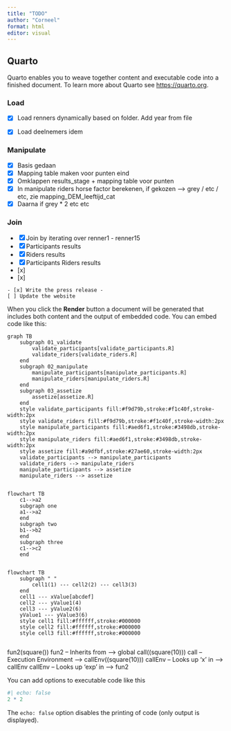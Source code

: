 ```yaml
---
title: "TODO"
author: "Corneel"
format: html
editor: visual
---
```


## Quarto

Quarto enables you to weave together content and executable code into a finished document. To learn more about Quarto see <https://quarto.org>.

### Load

-   [x] Load renners dynamically based on folder. Add year from file

-   [x] Load deelnemers idem

### Manipulate

-   [x] Basis gedaan
-   [x] Mapping table maken voor punten eind
-   [x] Omklappen results_stage + mapping table voor punten
-   [x] In manipulate riders horse factor berekenen, if gekozen --\> grey / etc / etc, zie mapping_DEM_leeftijd_cat
-   [x] Daarna if grey \* 2 etc etc

### Join

-   [x] Join by iterating over renner1 - renner15
-   [x] Participants results
-   [x] Riders results
-   [x] Participants Riders results
-   [x] 
-   [x] 

```         
- [x] Write the press release - 
[ ] Update the website
```

When you click the **Render** button a document will be generated that includes both content and the output of embedded code. You can embed code like this:

```mermaid
graph TB
    subgraph 01_validate
        validate_participants[validate_participants.R]
        validate_riders[validate_riders.R]
    end
    subgraph 02_manipulate
        manipulate_participants[manipulate_participants.R]
        manipulate_riders[manipulate_riders.R]
    end
    subgraph 03_assetize
        assetize[assetize.R]
    end
    style validate_participants fill:#f9d79b,stroke:#f1c40f,stroke-width:2px
    style validate_riders fill:#f9d79b,stroke:#f1c40f,stroke-width:2px
    style manipulate_participants fill:#aed6f1,stroke:#3498db,stroke-width:2px
    style manipulate_riders fill:#aed6f1,stroke:#3498db,stroke-width:2px
    style assetize fill:#a9dfbf,stroke:#27ae60,stroke-width:2px
    validate_participants --> manipulate_participants
    validate_riders --> manipulate_riders
    manipulate_participants --> assetize
    manipulate_riders --> assetize


```

```mermaid
flowchart TB
    c1-->a2
    subgraph one
    a1-->a2
    end
    subgraph two
    b1-->b2
    end
    subgraph three
    c1-->c2
    end


```

```mermaid
flowchart TB
    subgraph " "
        cell1(1) --- cell2(2) --- cell3(3)
    end
    cell1 --- xValue[abcdef]
    cell2 --- yValue1(4)
    cell3 --- yValue2(6)
    yValue1 --- yValue3(6)
    style cell1 fill:#ffffff,stroke:#000000
    style cell2 fill:#ffffff,stroke:#000000
    style cell3 fill:#ffffff,stroke:#000000


```

fun2(square()) fun2 -- Inherits from --\> global call((square(10))) call -- Execution Environment --\> callEnv((square(10))) callEnv -- Looks up 'x' in --\> callEnv callEnv -- Looks up 'exp' in --\> fun2

You can add options to executable code like this

```r

#| echo: false
2 * 2
```

The `echo: false` option disables the printing of code (only output is displayed).

